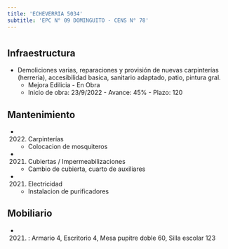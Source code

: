 ```yaml
---
title: 'ECHEVERRIA 5034'
subtitle: 'EPC N° 09 DOMINGUITO - CENS N° 78'
---
```


#
## Infraestructura

* Demoliciones varias, reparaciones y provisión de nuevas carpinterías (herreria), accesibilidad basica, sanitario adaptado, patio, pintura gral. 
    + Mejora Edilicia - En Obra 
    + Inicio de obra: 23/9/2022 - Avance: 45% - Plazo: 120 






## Mantenimiento

*  (2022) Carpinterías 
    + Colocacion de mosquiteros

*  (2021) Cubiertas / Impermeabilizaciones 
    + Cambio de cubierta, cuarto de auxiliares

*  (2021) Electricidad 
    + Instalacion de purificadores





## Mobiliario

*  (2021) : Armario 4, Escritorio 4, Mesa pupitre doble 60, Silla escolar 123 



